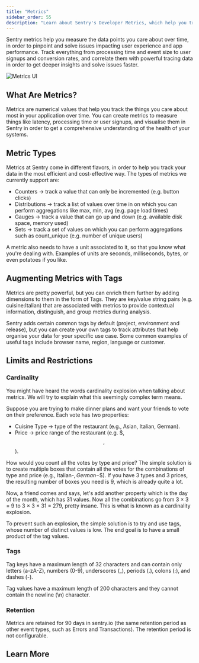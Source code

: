 ```yaml
---
title: "Metrics"
sidebar_order: 55
description: "Learn about Sentry's Developer Metrics, which help you track and visualize the data points you care about over time, in order to monitor your application health and identify issues."
---
```


<Include name="feature-stage-alpha-metrics.mdx" />

Sentry metrics help you measure the data points you care about over time, in order to pinpoint and solve issues impacting user experience and app performance. Track everything from processing time and event size to user signups and conversion rates, and correlate them with powerful tracing data in order to get deeper insights and solve issues faster.

![Metrics UI](Index.png)

## What Are Metrics?

Metrics are numerical values that help you track the things you care about most in your application over time. You can create metrics to measure things like latency, processing time or user signups, and visualise them in Sentry in order to get a comprehensive understanding of the health of your systems.

## Metric Types

Metrics at Sentry come in different flavors, in order to help you track your data in the most efficient and cost-effective way. The types of metrics we currently support are:

- Counters → track a value that can only be incremented (e.g. button clicks)
- Distributions → track a list of values over time in on which you can perform aggregations like max, min, avg (e.g. page load times)
- Gauges → track a value that can go up and down (e.g. available disk space, memory used)
- Sets → track a set of values on which you can perform aggregations such as count_unique (e.g. number of unique users)

A metric also needs to have a unit associated to it, so that you know what you're dealing with. Examples of units are seconds, milliseconds, bytes, or even potatoes if you like.

## Augmenting Metrics with Tags

Metrics are pretty powerful, but you can enrich them further by adding dimensions to them in the form of Tags. They are key/value string pairs (e.g. cuisine:Italian) that are associated with metrics to provide contextual information, distinguish, and group metrics during analysis.

Sentry adds certain common tags by default (project, environment and release), but you can create your own tags to track attributes that help organise your data for your specific use case. Some common examples of useful tags include browser name, region, language or customer.

## Limits and Restrictions

### Cardinality

You might have heard the words cardinality explosion when talking about metrics. We will try to explain what this seemingly complex term means.

Suppose you are trying to make dinner plans and want your friends to vote on their preference. Each vote has two properties:

- Cuisine Type → type of the restaurant (e.g., Asian, Italian, German).
- Price → price range of the restaurant (e.g. $, $$, $$).

How would you count all the votes by type and price? The simple solution is to create multiple boxes that contain all the votes for the combinations of type and price (e.g., Italian-$, German-$$). If you have 3 types and 3 prices, the resulting number of boxes you need is 9, which is already quite a lot.

Now, a friend comes and says, let's add another property which is the day of the month, which has 31 values. Now all the combinations go from 3 × 3 = 9 to 3 × 3 × 31 = 279, pretty insane. This is what is known as a cardinality explosion.

To prevent such an explosion, the simple solution is to try and use tags, whose number of distinct values is low. The end goal is to have a small product of the tag values.

### Tags

Tag keys have a maximum length of 32 characters and can contain only letters (a-zA-Z), numbers (0-9), underscores (\_), periods (.), colons (:), and dashes (-).

Tag values have a maximum length of 200 characters and they cannot contain the newline (\n) character.

### Retention

Metrics are retained for 90 days in sentry.io (the same retention period as other event types, such as Errors and Transactions). The retention period is not configurable.

## Learn More

<PageGrid />
